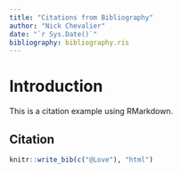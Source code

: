 ```yaml
---
title: "Citations from Bibliography"
author: "Nick Chevalier"
date: "`r Sys.Date()`"
bibliography: bibliography.ris
---
```


# Introduction

This is a citation example using RMarkdown.

## Citation

```r
knitr::write_bib(c("@Love"), "html")
```
